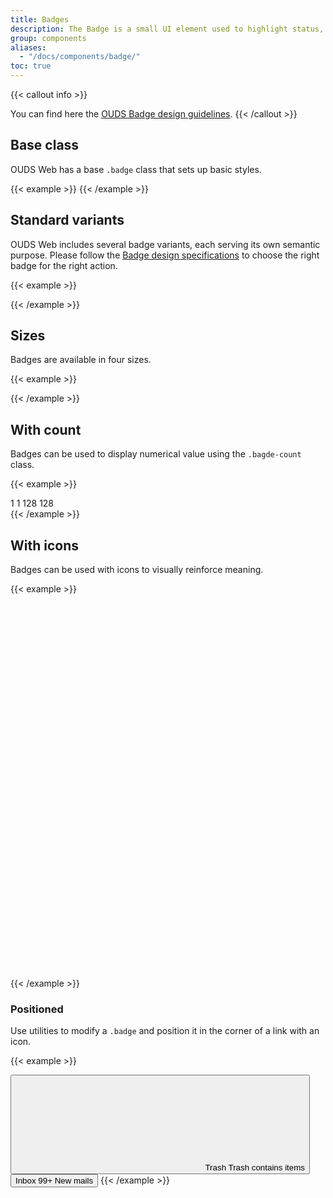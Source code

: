 ```yaml
---
title: Badges
description: The Badge is a small UI element used to highlight status, notifications, or categorization within an interface. It is often displayed as a label or indicator with a distinct background color and text.
group: components
aliases:
  - "/docs/components/badge/"
toc: true
---
```


{{< callout info >}}
<!-- TODO: set the right url for design documentation -->
You can find here the [OUDS Badge design guidelines](https://unified-design-system.orange.com/).
{{< /callout >}}

## Base class

OUDS Web has a base `.badge` class that sets up basic styles.

{{< example >}}
<span class="badge" /></span>
{{< /example >}}

## Standard variants 

<!-- TODO: set the right url for design documentation -->
OUDS Web includes several badge variants, each serving its own semantic purpose. Please follow the [Badge design specifications](https://unified-design-system.orange.com/) to choose the right badge for the right action.

{{< example >}}
<div class="d-flex gap-3">
  <span class="badge"></span>
  <span class="badge badge-negative"></span>
  <span class="badge badge-positive"></span>
  <span class="badge badge-info"></span>
  <span class="badge badge-warning"></span>
  <span class="badge badge-disabled"></span>
</div>
{{< /example >}}


## Sizes

Badges are available in four sizes.

{{< example >}}
<div class="d-flex align-items-center gap-3">
  <span class="badge badge-lg"></span>
  <span class="badge"></span>
  <span class="badge badge-sm"></span>
  <span class="badge badge-xs"></span>
</div>
{{< /example >}}

## With count

Badges can be used to display numerical value using the `.bagde-count` class.

{{< example >}}
<div class="d-flex align-items-center gap-3">
  <span class="badge badge-count">1</span>
  <span class="badge badge-lg badge-count">1</span>
  <span class="badge badge-count badge-info">128</span>
  <span class="badge badge-count badge-info badge-lg">128</span>
</div>
{{< /example >}}

## With icons

Badges can be used with icons to visually reinforce meaning.

{{< example >}}
<div class="d-flex align-items-center gap-3">
  <span class="badge"><svg aria-hidden="true">
    <svg>
      <use xlink:href="/docs/{{< param docs_version >}}/assets/img/ouds-web-sprite.svg#heart-recommend"/>
    </svg>
  </span>
  <span class="badge badge-lg">
  <svg>
      <use xlink:href="/docs/{{< param docs_version >}}/assets/img/ouds-web-sprite.svg#heart-recommend"/>
    </svg>
  </span>
   <span class="badge badge-negative"><svg aria-hidden="true">
    <svg>
      <use xlink:href="/docs/{{< param docs_version >}}/assets/img/ouds-web-sprite.svg#heart-recommend"/>
    </svg>
  </span>
  <span class="badge badge-negative badge-lg">
  <svg>
      <use xlink:href="/docs/{{< param docs_version >}}/assets/img/ouds-web-sprite.svg#heart-recommend"/>
    </svg>
  </span>
</div>
{{< /example >}}

### Positioned

Use utilities to modify a `.badge` and position it in the corner of a link with an icon.


{{< example >}}

<button type="button" class="btn btn-icon btn-default position-relative">
    <svg aria-hidden="true">
      <use xlink:href="/docs/{{< param docs_version >}}/assets/img/ouds-web-sprite.svg#trash"/>
    </svg>
    <span class="visually-hidden">Trash</span>
    <span class="position-absolute top-0 start-100 translate-middle badge badge-info">
    <span class="visually-hidden">Trash contains items</span>
  </span>
</button>

<button type="button" class="btn btn-default position-relative ms-medium">
  Inbox
  <span class="position-absolute top-0 start-100 translate-middle badge badge-count badge-negative">
    99+
    <span class="visually-hidden">New mails</span>
  </span>
</button>
{{< /example >}}
